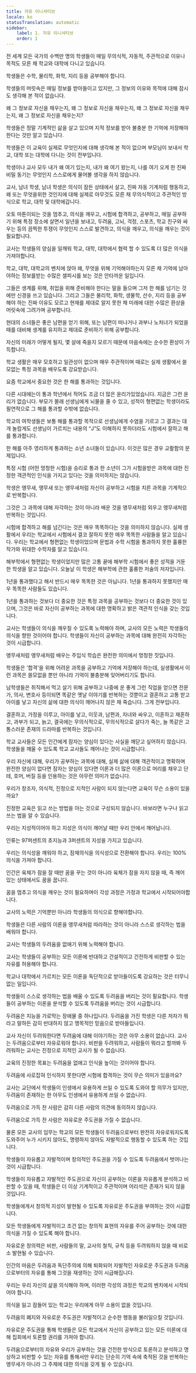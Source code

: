 ```yaml
---
title: 자유 이니셔티브
locale: ko
statusTranslation: automatic
sidebar:
    label: 1. 자유 이니셔티브
    order: 1
---
```

전 세계 모든 국가의 수백만 명의 학생들이 매일 무의식적, 자동적, 주관적으로 이유나 목적도 모른 채 학교와 대학에 다니고 있습니다.

학생들은 수학, 물리학, 화학, 지리 등을 공부해야 합니다.

학생들의 머릿속은 매일 정보를 받아들이고 있지만, 그 정보의 이유와 목적에 대해 잠시도 생각해 본 적이 없습니다.

왜 그 정보로 자신을 채우는지, 왜 그 정보로 자신을 채우는지, 왜 그 정보로 자신을 채우는지, 왜 그 정보로 자신을 채우는지?

학생들은 정말 기계적인 삶을 살고 있으며 지적 정보를 받아 불충분 한 기억에 저장해야한다는 것만 알고 있습니다.

학생들은 이 교육이 실제로 무엇인지에 대해 생각해 본 적이 없으며 부모님이 보내서 학교, 대학 또는 대학에 다니는 것이 전부입니다.

학생이나 교사 모두 내가 왜 여기 있는지, 내가 왜 여기 왔는지, 나를 여기 오게 한 진짜 비밀 동기는 무엇인지 스스로에게 물어볼 생각을 하지 않습니다.

교사, 남녀 학생, 남녀 학생은 의식이 잠든 상태에서 살고, 진짜 자동 기계처럼 행동하고, 왜 또는 무엇을위한 것인지에 대해 실제로 아무것도 모른 채 무의식적이고 주관적인 방식으로 학교, 대학 및 대학에갑니다.

오토 마톤이되는 것을 멈추고, 의식을 깨우고, 시험에 합격하고, 공부하고, 매일 공부하기 위해 특정 장소에 살면서 일년을 보내고, 두려움, 고뇌, 걱정, 스포츠, 학교 친구와 싸우는 등의 끔찍한 투쟁이 무엇인지 스스로 발견하고, 의식을 깨우고, 의식을 깨우는 것이 필요합니다.

교사는 학생들의 양심을 일깨워 학교, 대학, 대학에서 협력 할 수 있도록 더 많은 의식을 가져야합니다.

학교, 대학, 대학교의 벤치에 앉아 왜, 무엇을 위해 기억해야하는지 모른 채 기억에 남아야하는 정보를받는 수많은 셀피시를 보는 것은 안타까운 일입니다.

그들은 생계를 위해, 취업을 위해 준비해야 한다는 말을 들으며 그저 한 해를 넘기는 것에만 신경을 쓰고 있습니다. 그리고 그들은 물리학, 화학, 생물학, 산수, 지리 등을 공부해야 하는 진짜 이유도 모르고 현재를 제대로 알지 못한 채 미래에 대한 수많은 환상을 머릿속에 그려가며 공부합니다.

현대의 소녀들은 좋은 남편을 얻기 위해, 또는 남편이 떠나거나 과부나 노처녀가 되었을 때를 대비해 생계를 유지하고 제대로 준비하기 위해 공부합니다.

자신의 미래가 어떻게 될지, 몇 살에 죽을지 모르기 때문에 마음속에는 순수한 환상이 가득합니다.

학교 생활은 매우 모호하고 일관성이 없으며 매우 주관적이며 때로는 실제 생활에서 쓸모없는 특정 과목을 배우도록 강요받습니다.

요즘 학교에서 중요한 것은 한 해를 통과하는 것입니다.

다른 시대에는이 통과 학년에서 적어도 조금 더 많은 윤리가있었습니다. 지금은 그런 윤리가 없습니다. 부모가 몰래 선생님에게 뇌물을 줄 수 있고, 성적이 형편없는 학생이라도 필연적으로 그 해를 통과할 수밖에 없습니다.

학교의 여학생들은 보통 해를 통과할 목적으로 선생님에게 수염을 기르고 그 결과는 대개 놀랍게도 선생님이 가르치는 내용의 “J”도 이해하지 못하더라도 시험에서 잘하고 해를 통과합니다.

한 해를 아주 영리하게 통과하는 소년 소녀들이 있습니다. 이것은 많은 경우 교활함의 문제입니다.

특정 시험 (어떤 멍청한 시험)을 승리로 통과 한 소년이 그가 시험을받은 과목에 대한 진정한 객관적인 인식을 가지고 있다는 것을 의미하지는 않습니다.

학생은 앵무새, 앵무새 또는 앵무새처럼 자신이 공부하고 시험을 치른 과목을 기계적으로 반복합니다.

그것은 그 과목에 대해 자각하는 것이 아니라 배운 것을 앵무새처럼 외우고 앵무새처럼 반복하는 것입니다.

시험에 합격하고 해를 넘긴다는 것은 매우 똑똑하다는 것을 의미하지 않습니다. 실제 생활에서 우리는 학교에서 시험에서 결코 잘하지 못한 매우 똑똑한 사람들을 알고 있습니다. 우리는 학교에서 형편없는 학생이었으며 문법과 수학 시험을 통과하지 못한 훌륭한 작가와 위대한 수학자를 알고 있습니다.

해부학에서 형편없는 학생이었지만 많은 고통 끝에 해부학 시험에서 좋은 성적을 거둔 한 학생을 알고 있습니다. 오늘날 이 학생은 해부학에 관한 훌륭한 저술의 저자입니다.

1년을 통과했다고 해서 반드시 매우 똑똑한 것은 아닙니다. 1년을 통과하지 못했지만 매우 똑똑한 사람들도 있습니다.

1년을 통과하는 것보다 더 중요한 것은 특정 과목을 공부하는 것보다 더 중요한 것이 있으며, 그것은 바로 자신이 공부하는 과목에 대한 명확하고 밝은 객관적 인식을 갖는 것입니다.

교사는 학생들이 의식을 깨우칠 수 있도록 노력해야 하며, 교사의 모든 노력은 학생들의 의식을 향한 것이어야 합니다. 학생들이 자신이 공부하는 과목에 대해 완전히 자각하는 것이 시급합니다.

앵무새처럼 앵무새처럼 배우는 주입식 학습은 완전한 의미에서 멍청한 짓입니다.

학생들은 '합격'을 위해 어려운 과목을 공부하고 기억에 저장해야 하는데, 실생활에서 이런 과목은 쓸모없을 뿐만 아니라 기억이 불충분해 잊어버리기도 합니다.

남학생들은 취직해서 먹고 살기 위해 공부하고 나중에 운 좋게 그런 직업을 얻으면 전문가, 의사, 변호사 등이되면 똑같은 옛날 이야기를 반복하는 것뿐이고 결혼하고 고통 받고 아이를 낳고 자신의 삶에 대한 의식이 깨어나지 않은 채 죽습니다. 그게 전부입니다.

결혼하고, 가정을 이루고, 아이를 낳고, 이웃과, 남편과, 자녀와 싸우고, 이혼하고 재혼하고, 과부가 되고, 늙고, 결국에는 무의식적으로, 무의식적으로 살다가 죽는, 늘 똑같은 고통스러운 존재의 드라마를 반복하는 것입니다.

학교 교사들은 모든 인간에게 잠자는 양심이 있다는 사실을 깨닫고 싶어하지 않습니다. 학생들을 깨울 수 있도록 학교 교사들도 깨어나는 것이 시급합니다.

우리 자신에 대해, 우리가 공부하는 과목에 대해, 실제 삶에 대해 객관적이고 명확하며 완전한 양심이 없다면 잠자는 양심이 있다면 이론과 더 많은 이론으로 머리를 채우고 단테, 호머, 버질 등을 인용하는 것은 아무런 의미가 없습니다.

우리가 창조자, 의식적, 진정으로 지적인 사람이 되지 않는다면 교육이 무슨 소용이 있을까요?

진정한 교육은 읽고 쓰는 방법을 아는 것으로 구성되지 않습니다. 바보라면 누구나 읽고 쓰는 법을 알 수 있습니다.

우리는 지성적이어야 하고 지성은 의식이 깨어날 때만 우리 안에서 깨어납니다.

인류는 97퍼센트의 초지능과 3퍼센트의 지성을 가지고 있습니다.

우리는 의식성을 깨워야 하고, 잠재의식을 의식성으로 전환해야 합니다. 우리는 100% 의식을 가져야 합니다.

인간은 육체가 잠을 잘 때만 꿈을 꾸는 것이 아니라 육체가 잠을 자지 않을 때, 즉 깨어 있는 상태에서도 꿈을 꿉니다.

꿈을 멈추고 의식을 깨우는 것이 필요하며이 각성 과정은 가정과 학교에서 시작되어야합니다.

교사의 노력은 기억뿐만 아니라 학생들의 의식으로 향해야합니다.

학생들은 다른 사람의 이론을 앵무새처럼 따라하는 것이 아니라 스스로 생각하는 법을 배워야 합니다.

교사는 학생들의 두려움을 없애기 위해 노력해야 합니다.

교사는 학생들이 공부하는 모든 이론에 반대하고 건설적이고 건전하게 비판할 수 있는 자유를 허용해야 합니다.

학교나 대학에서 가르치는 모든 이론을 독단적으로 받아들이도록 강요하는 것은 터무니없는 일입니다.

학생들이 스스로 생각하는 법을 배울 수 있도록 두려움을 버리는 것이 필요합니다. 학생들이 공부하는 이론을 분석할 수 있도록 두려움을 버리는 것이 시급합니다.

두려움은 지능을 가로막는 장애물 중 하나입니다. 두려움을 가진 학생은 다른 저자가 뭐라고 말하든 감히 반대하지 않고 맹목적인 믿음으로 받아들입니다.

교사 자신이 두려워한다면 두려움에 대해 이야기하는 것은 아무 소용이 없습니다. 교사는 두려움으로부터 자유로워야 합니다. 비판을 두려워하고, 사람들이 뭐라고 할까봐 두려워하는 교사는 진정으로 지적인 교사가 될 수 없습니다.

교육의 진정한 목표는 두려움을 없애고 인식을 높이는 것이어야 합니다.

두려움에 사로잡혀 인식하지 못한다면 시험에 합격하는 것이 무슨 의미가 있을까요?

교사는 교단에서 학생들이 인생에서 유용하게 쓰일 수 있도록 도와야 할 의무가 있지만, 두려움이 존재하는 한 아무도 인생에서 유용하게 쓰일 수 없습니다.

두려움으로 가득 찬 사람은 감히 다른 사람의 의견에 동의하지 않습니다.

두려움으로 가득 찬 사람은 자유로운 주도권을 가질 수 없습니다.

물론 모든 교사의 임무는 학교의 모든 학생들이 두려움으로부터 완전히 자유로워지도록 도와주어 누가 시키지 않아도, 명령하지 않아도 자발적으로 행동할 수 있도록 하는 것입니다.

학생들이 자유롭고 자발적이며 창의적인 주도권을 가질 수 있도록 두려움에서 벗어나는 것이 시급합니다.

학생들이 자유롭고 자발적인 주도권으로 자신이 공부하는 이론을 자유롭게 분석하고 비판할 수 있을 때, 학생들은 더 이상 기계적이고 주관적이며 어리석은 존재가 되지 않을 것입니다.

학생들에게서 창의적 지성이 발현될 수 있도록 자유로운 주도권을 부여하는 것이 시급합니다.

모든 학생들에게 자발적이고 조건 없는 창의적 표현의 자유를 주어 공부하는 것에 대한 의식을 가질 수 있도록 해야 합니다.

자유로운 창의력은 비판, 사람들의 말, 교사의 철칙, 규칙 등을 두려워하지 않을 때 비로소 발현될 수 있습니다.

인간의 마음은 두려움과 독단주의에 의해 퇴화되어 자발적인 자유로운 주도권과 두려움으로부터의 자유를 통해 그것을 재생하는 것이 시급해집니다.

우리는 우리 자신의 삶을 의식해야 하며, 이러한 각성의 과정은 학교의 벤치에서 시작되어야 합니다.

의식을 잃고 잠들어 있는 학교는 우리에게 아무 소용이 없을 것입니다.

두려움의 폐지와 자유로운 주도권은 자발적이고 순수한 행동을 불러일으킬 것입니다.

자유로운 주도권을 통해 학생들은 모든 학교에서 자신이 공부하고 있는 모든 이론에 대해 집회에서 토론할 권리를 가져야 합니다.

두려움으로부터의 자유와 우리가 공부하는 것을 건전한 방식으로 토론하고 분석하고 명상하고 비판할 수 있는 자유를 통해서만 우리는 단순히 기억 속에 축적된 것을 반복하는 앵무새가 아니라 그 주제에 대한 의식을 갖게 될 수 있습니다.
